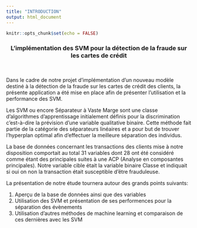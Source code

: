 ```yaml
---
title: "INTRODUCTION"
output: html_document
---
```


```r
knitr::opts_chunk$set(echo = FALSE)
```

<center>
<h3> L'implémentation des SVM pour la détection de la fraude sur les cartes de crédit </h3></center>
<br>
<p> Dans le cadre de notre projet d’implémentation d’un nouveau modèle destiné à la détection de la fraude sur les cartes de crédit des clients, la présente application a été mise en place afin de présenter l’utilisation et la performance des SVM.<p>

<p> Les SVM ou encore Séparateur à Vaste Marge sont une classe d’algorithmes d’apprentissage initialement définis pour la discrimination c’est-à-dire la prévision d’une variable qualitative binaire. Cette méthode fait partie de la catégorie des séparateurs linéaires et a pour but de trouver l’hyperplan optimal afin d’effectuer la meilleure séparation des individus.<p>

<p> La base de données concernant les transactions des clients mise à notre disposition comportait au total 31 variables dont 28 ont été considéré comme étant des principales suites à une ACP (Analyse en composantes principales). Notre variable cible était la variable binaire Classe et indiquait si oui on non la transaction était susceptible d'être frauduleuse.<p>

<p> La présentation de notre étude tournera autour des grands points suivants:<p>
<ol style="overflow: hidden;">
  <li>Aperçu de la base de données ainsi que des variables </li>
  </ul>
  <li>Utilisation des SVM et présentation de ses performences pour la séparation des évènements </li>
  </ul>
  <li>Utilisation d'autres méthodes de machine learning et comparaison de ces dernières avec les SVM </li>
  <ul>
</ol>


